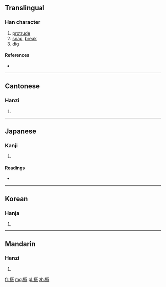 {{also|掘}}
==Translingual==

===Han character===
{{Han char|rn=64|rad=手|as=12|sn=15|four=5108<sub>2</sub>|canj=手一廿人 (QMTO)}}

# [[protrude]]
# [[snap]], [[break]]
# [[dig]]

====References====
* {{Han ref|kx=0453.200|dkj=12676|dj=0803.030|hdz=31955.010|uh=6485|ud=25733|bh=E5B1|bd=58801}}

----

==Cantonese==

===Hanzi===
{{yue-hanzi|jyut=|y=kyut3}}

# {{defn|Cantonese|sort=手12}}

----

==Japanese==

===Kanji===
{{ja-kanji|grade=|rs=手12}}

# {{defn|Japanese|sort=手12}}

====Readings====
* {{ja-readings|on=[[けつ]] (ketsu), [[かち]] (kachi), [[けい]] (kei), [[け]] (ke)|kun=[[あつめる]] (atsumeru)}}

----

==Korean==

===Hanja===
{{ko-hanja|hangeul=궤|eumhun=|rv=gwe|mr=kwe|y=kwey}}

# {{defn|Korean|sort=手12}}

----

==Mandarin==

===Hanzi===
{{cmn-hanzi|pin=[[juē]] ([[jue1]])|wg=chüeh<sup>1</sup>}}

# {{defn|Mandarin|sort=手12}}

[[fr:撅]]
[[mg:撅]]
[[pl:撅]]
[[zh:撅]]